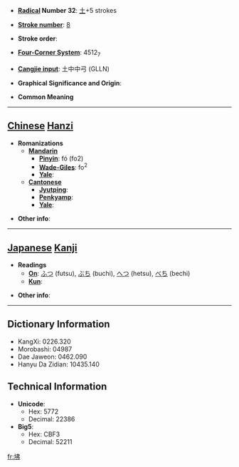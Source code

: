 * '''[[Wiktionary:Chinese radical index| Radical]] Number 32''': [[Wiktionary:Chinese radical index 土|土]]+5 strokes

* '''[[Wiktionary:Chinese total strokes index|Stroke number]]''': [[Wiktionary:Chinese total strokes index 8|8]]

* '''Stroke order''': 

* '''[[Wiktionary:Chinese four corner index|Four-Corner System]]''': 4512<sub>7</sub>

* '''[[Wiktionary:Chinese Cangjie index|Cangjie input]]''': 土中中弓 (GLLN)

* '''Graphical Significance and Origin''': 

* '''Common Meaning'''

----

== [[Chinese]] [[Hanzi]] ==

* '''Romanizations'''
** '''[[Mandarin]]'''
*** '''[[Pinyin]]''': fó (fo2)
*** '''[[Wade-Giles]]''': fo<sup>2</sup>
*** '''[[Yale]]''': 
** '''[[Cantonese]]'''
*** '''[[Jyutping]]''':
*** '''[[Penkyamp]]''': 
*** '''[[Yale]]''': 

* '''Other info''': 

----

== [[Japanese]] [[Kanji]] ==

* '''Readings'''
** '''[[On]]''': [[ふつ]] (futsu), [[ぶち]] (buchi), [[へつ]] (hetsu), [[べち]] (bechi)
** '''[[Kun]]''': 

* '''Other info''':  

----

== Dictionary Information ==

* KangXi: 0226.320
* Morobashi: 04987
* Dae Jaweon: 0462.090
* Hanyu Da Zidian: 10435.140

== Technical Information ==

* '''Unicode''':
** Hex: 5772
** Decimal: 22386
* '''Big5''':
** Hex: CBF3
** Decimal: 52211

[[fr:坲]]
